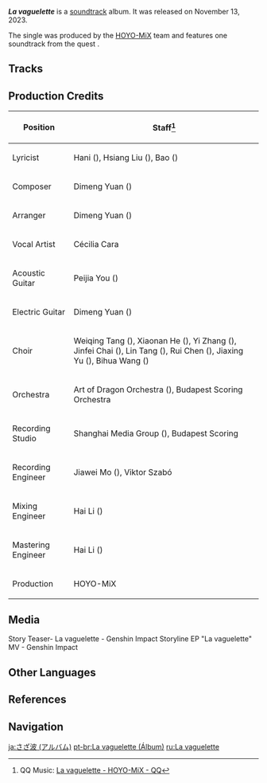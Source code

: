{{Album Infobox
|title       = La vaguelette
|image       = La vaguelette.png
|type        = Original Game Soundtracks
|group       = Singles
|medium      = Digital
|releaseDate = 2023-11-13
|length      = 4 min 58 sec - 2 Tracks
|spotify     = 0qZVILCnti9c6ux3QkVOFa
|youtube     = OLAK5uy_m17jni65pJ-sqYSXGf-YYJ0fzTwe18ZLs
}}
'''''La vaguelette''''' is a [[soundtrack]] album. It was released on November 13, 2023.

The single was produced by the [[HOYO-MiX]] team and features one soundtrack from the quest {{Quest|This Life, Just Like a Light Trickle of Song}}.

==Tracks==
{{Soundtracks by Category Table|La vaguelette (Album) Soundtracks|hidealbum=1}}

==Production Credits==
{| class="wikitable"
! Position
! Staff<ref>QQ Music: [https://y.qq.com/n/ryqq/songDetail/0020OMkm0Wfa8e {{zh|轻涟}} La vaguelette - HOYO-MiX - QQ{{zh|音乐}}]</ref>
|-
! Lyricist
| Hani ({{zh|哈尼}}), Hsiang Liu ({{zh|项柳}}), Bao ({{zh|三宝}})
|-
! Composer
| Dimeng Yuan ({{zh|苑迪萌}})
|-
! Arranger
| Dimeng Yuan ({{zh|苑迪萌}})
|-
! Vocal Artist
| Cécilia Cara
|-
! Acoustic Guitar
| Peijia You ({{zh|尤裴佳}})
|-
! Electric Guitar
| Dimeng Yuan ({{zh|苑迪萌}})
|-
! Choir
| Weiqing Tang ({{zh|唐卫青}}), Xiaonan He ({{zh|何晓楠}}), Yi Zhang ({{zh|张怡}}), Jinfei Chai ({{zh|柴锦斐}}), Lin Tang ({{zh|汤琳}}), Rui Chen ({{zh|陈瑞}}), Jiaxing Yu ({{zh|喻佳星}}), Bihua Wang ({{zh|王碧华}})
|-
! Orchestra
| Art of Dragon Orchestra ({{zh|龙之艺交响乐团}}), Budapest Scoring Orchestra
|-
! Recording Studio
| Shanghai Media Group ({{zh|上海广播大厦}}), Budapest Scoring
|-
! Recording Engineer
| Jiawei Mo ({{zh|莫家伟}}), Viktor Szabó
|-
! Mixing Engineer
| Hai Li ({{zh|李海}})
|-
! Mastering Engineer
| Hai Li ({{zh|李海}})
|-
! Production
| HOYO-MiX
|}

==Media==
<gallery>
Story Teaser- La vaguelette - Genshin Impact
Storyline EP "La vaguelette" MV - Genshin Impact
</gallery>

==Other Languages==
{{Other Languages|Transclude=La vaguelette}}

==References==
{{Reflist}}

==Navigation==
{{Album Navbox|main}}

[[ja:さざ波 (アルバム)]]
[[pt-br:La vaguelette (Álbum)]]
[[ru:La vaguelette]]